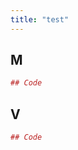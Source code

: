 ```yaml
---
title: "test"
---
```


::: {.panel-tabset}

## M

```r
## Code
```

## V

```r
## Code
```

:::

